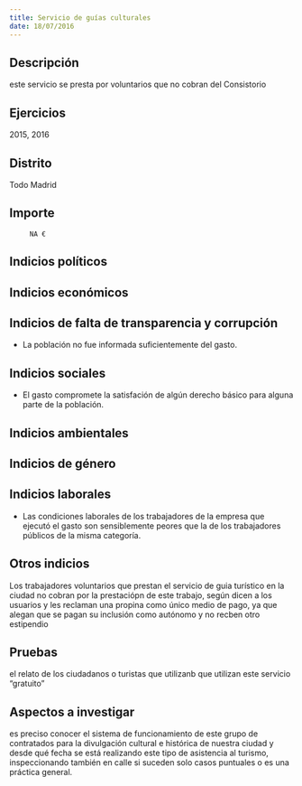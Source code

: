 ```yaml
---
title: Servicio de guías culturales
date: 18/07/2016
---
```



## Descripción
este servicio se presta por voluntarios que no cobran del Consistorio


## Ejercicios
2015, 2016


## Distrito
Todo Madrid


## Importe
         NA €


## Indicios políticos



## Indicios económicos



## Indicios de falta de transparencia y corrupción
- La población no fue informada suficientemente del gasto.


## Indicios sociales
- El gasto compromete la satisfación de algún derecho básico para alguna parte de la población.


## Indicios ambientales



## Indicios de género



## Indicios laborales
- Las condiciones laborales de los trabajadores de la empresa que ejecutó el gasto son sensiblemente peores que la de los trabajadores públicos de la misma categoría.


## Otros indicios
Los trabajadores voluntarios que prestan el servicio de guia turístico en la ciudad no cobran por la prestaciópn de este trabajo, según dicen a los usuarios y les reclaman una propina como único medio de pago, ya que alegan que se pagan su inclusión como autónomo y no recben otro estipendio


## Pruebas
el relato de los ciudadanos o turistas que utilizanb que utilizan este servicio "gratuito"


## Aspectos a investigar
es preciso conocer el sistema de funcionamiento de este grupo de contratados para la divulgación cultural e histórica de nuestra ciudad y desde qué fecha se está realizando este tipo de asistencia al turismo, inspeccionando también en calle si suceden solo casos puntuales o es una práctica general.


